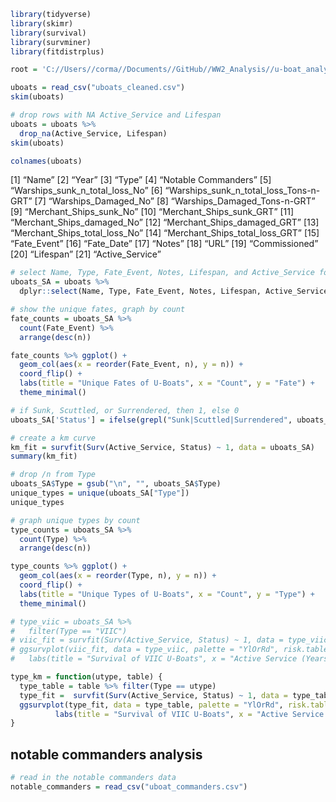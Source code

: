 ```r
library(tidyverse)
library(skimr)
library(survival)
library(survminer)
library(fitdistrplus)

root = 'C://Users//corma//Documents//GitHub//WW2_Analysis//u-boat_analysis.rmd'
```
```r
uboats = read_csv("uboats_cleaned.csv")
skim(uboats)
```
```r
# drop rows with NA Active_Service and Lifespan
uboats = uboats %>%
  drop_na(Active_Service, Lifespan)
skim(uboats)
```
```r
colnames(uboats)
```
[1] "Name"
[2] "Year"
[3] "Type"
[4] "Notable Commanders"
[5] "Warships_sunk_n_total_loss_No"
[6] "Warships_sunk_n_total_loss_Tons-n-GRT"
[7] "Warships_Damaged_No"
[8] "Warships_Damaged_Tons-n-GRT"
[9] "Merchant_Ships_sunk_No"
[10] "Merchant_Ships_sunk_GRT"
[11] "Merchant_Ships_damaged_No"
[12] "Merchant_Ships_damaged_GRT"
[13] "Merchant_Ships_total_loss_No"
[14] "Merchant_Ships_total_loss_GRT"
[15] "Fate_Event"
[16] "Fate_Date"
[17] "Notes"
[18] "URL"
[19] "Commissioned"
[20] "Lifespan"
[21] "Active_Service"

```r
# select Name, Type, Fate_Event, Notes, Lifespan, and Active_Service for Survival analysis
uboats_SA = uboats %>%
  dplyr::select(Name, Type, Fate_Event, Notes, Lifespan, Active_Service, 'Notable Commanders')
```
```r
# show the unique fates, graph by count
fate_counts = uboats_SA %>%
  count(Fate_Event) %>%
  arrange(desc(n))

fate_counts %>% ggplot() +
  geom_col(aes(x = reorder(Fate_Event, n), y = n)) +
  coord_flip() +
  labs(title = "Unique Fates of U-Boats", x = "Count", y = "Fate") +
  theme_minimal()
```
```r
# if Sunk, Scuttled, or Surrendered, then 1, else 0
uboats_SA['Status'] = ifelse(grepl("Sunk|Scuttled|Surrendered", uboats_SA$Fate_Event), 1, 0)
```

```r
# create a km curve
km_fit = survfit(Surv(Active_Service, Status) ~ 1, data = uboats_SA)
summary(km_fit)
```
```r
# drop /n from Type
uboats_SA$Type = gsub("\n", "", uboats_SA$Type)
unique_types = unique(uboats_SA["Type"])
unique_types
```
```r
# graph unique types by count
type_counts = uboats_SA %>%
  count(Type) %>%
  arrange(desc(n))

type_counts %>% ggplot() +
  geom_col(aes(x = reorder(Type, n), y = n)) +
  coord_flip() +
  labs(title = "Unique Types of U-Boats", x = "Count", y = "Type") +
  theme_minimal()
```
```r
# type_viic = uboats_SA %>%
#   filter(Type == "VIIC")
# viic_fit = survfit(Surv(Active_Service, Status) ~ 1, data = type_viic)
# ggsurvplot(viic_fit, data = type_viic, palette = "YlOrRd", risk.table = F, conf.int = T) +
#   labs(title = "Survival of VIIC U-Boats", x = "Active Service (Years)")

type_km = function(utype, table) {
  type_table = table %>% filter(Type == utype)
  type_fit =  survfit(Surv(Active_Service, Status) ~ 1, data = type_table)
  ggsurvplot(type_fit, data = type_table, palette = "YlOrRd", risk.table = F, conf.int = T) +
          labs(title = "Survival of VIIC U-Boats", x = "Active Service (Years)")
}
```
## notable commanders analysis
```r
# read in the notable commanders data
notable_commanders = read_csv("uboat_commanders.csv")

```